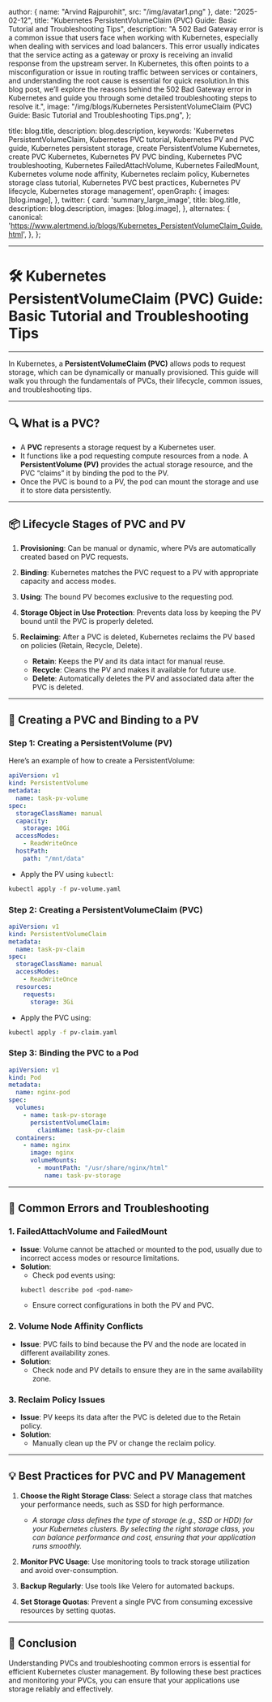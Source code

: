 
  author: { name: "Arvind Rajpurohit", src: "/img/avatar1.png" },
  date: "2025-02-12",
  title: "Kubernetes PersistentVolumeClaim (PVC) Guide: Basic Tutorial and Troubleshooting Tips",
  description:
    "A 502 Bad Gateway error is a common issue that users face when working with Kubernetes, especially when dealing with services and load balancers. This error usually indicates that the service acting as a gateway or proxy is receiving an invalid response from the upstream server. In Kubernetes, this often points to a misconfiguration or issue in routing traffic between services or containers, and understanding the root cause is essential for quick resolution.In this blog post, we’ll explore the reasons behind the 502 Bad Gateway error in Kubernetes and guide you through some detailed troubleshooting steps to resolve it.",
  image:
    "/img/blogs/Kubernetes PersistentVolumeClaim (PVC) Guide: Basic Tutorial and Troubleshooting Tips.png",
};

  title: blog.title,
  description: blog.description,
  keywords:
    'Kubernetes PersistentVolumeClaim, Kubernetes PVC tutorial, Kubernetes PV and PVC guide, Kubernetes persistent storage, create PersistentVolume Kubernetes, create PVC Kubernetes, Kubernetes PV PVC binding, Kubernetes PVC troubleshooting, Kubernetes FailedAttachVolume, Kubernetes FailedMount, Kubernetes volume node affinity, Kubernetes reclaim policy, Kubernetes storage class tutorial, Kubernetes PVC best practices, Kubernetes PV lifecycle, Kubernetes storage management',
  openGraph: {
    images: [blog.image],
  },
  twitter: {
    card: 'summary_large_image',
    title: blog.title,
    description: blog.description,
    images: [blog.image],
  },
  alternates: {
    canonical: 'https://www.alertmend.io/blogs/Kubernetes_PersistentVolumeClaim_Guide.html',
  },
};



---
# 🛠️ **Kubernetes PersistentVolumeClaim (PVC) Guide: Basic Tutorial and Troubleshooting Tips**
---

In Kubernetes, a **PersistentVolumeClaim (PVC)** allows pods to request storage, which can be dynamically or manually provisioned. This guide will walk you through the fundamentals of PVCs, their lifecycle, common issues, and troubleshooting tips.

---

## 🔍 **What is a PVC?**
- A **PVC** represents a storage request by a Kubernetes user.
- It functions like a pod requesting compute resources from a node. A **PersistentVolume (PV)** provides the actual storage resource, and the PVC “claims” it by binding the pod to the PV.
- Once the PVC is bound to a PV, the pod can mount the storage and use it to store data persistently.

---

## 📦 **Lifecycle Stages of PVC and PV**
1. **Provisioning**: Can be manual or dynamic, where PVs are automatically created based on PVC requests.
2. **Binding**: Kubernetes matches the PVC request to a PV with appropriate capacity and access modes.
3. **Using**: The bound PV becomes exclusive to the requesting pod.
4. **Storage Object in Use Protection**: Prevents data loss by keeping the PV bound until the PVC is properly deleted.
5. **Reclaiming**: After a PVC is deleted, Kubernetes reclaims the PV based on policies (Retain, Recycle, Delete).

    - **Retain**: Keeps the PV and its data intact for manual reuse.
    - **Recycle**: Cleans the PV and makes it available for future use.
    - **Delete**: Automatically deletes the PV and associated data after the PVC is deleted.

---

## 📝 **Creating a PVC and Binding to a PV**

### Step 1: **Creating a PersistentVolume (PV)**
Here’s an example of how to create a PersistentVolume:

```yaml
apiVersion: v1
kind: PersistentVolume
metadata:
  name: task-pv-volume
spec:
  storageClassName: manual
  capacity:
    storage: 10Gi
  accessModes:
    - ReadWriteOnce
  hostPath:
    path: "/mnt/data"
```

- Apply the PV using `kubectl`:
```bash
kubectl apply -f pv-volume.yaml
```

### Step 2: **Creating a PersistentVolumeClaim (PVC)**
```yaml
apiVersion: v1
kind: PersistentVolumeClaim
metadata:
  name: task-pv-claim
spec:
  storageClassName: manual
  accessModes:
    - ReadWriteOnce
  resources:
    requests:
      storage: 3Gi
```
- Apply the PVC using:
```bash
kubectl apply -f pv-claim.yaml
```

### Step 3: **Binding the PVC to a Pod**
```yaml
apiVersion: v1
kind: Pod
metadata:
  name: nginx-pod
spec:
  volumes:
    - name: task-pv-storage
      persistentVolumeClaim:
        claimName: task-pv-claim
  containers:
    - name: nginx
      image: nginx
      volumeMounts:
        - mountPath: "/usr/share/nginx/html"
          name: task-pv-storage
```

---

## 🚨 **Common Errors and Troubleshooting**

### 1. **FailedAttachVolume and FailedMount**
- **Issue**: Volume cannot be attached or mounted to the pod, usually due to incorrect access modes or resource limitations.
- **Solution**: 
    - Check pod events using:
    ```bash
    kubectl describe pod <pod-name>
    ```
    - Ensure correct configurations in both the PV and PVC.

### 2. **Volume Node Affinity Conflicts**
- **Issue**: PVC fails to bind because the PV and the node are located in different availability zones.
- **Solution**:
    - Check node and PV details to ensure they are in the same availability zone.

### 3. **Reclaim Policy Issues**
- **Issue**: PV keeps its data after the PVC is deleted due to the Retain policy.
- **Solution**:
    - Manually clean up the PV or change the reclaim policy.

---

## 💡 **Best Practices for PVC and PV Management**

1. **Choose the Right Storage Class**: Select a storage class that matches your performance needs, such as SSD for high performance.

    - *A storage class defines the type of storage (e.g., SSD or HDD) for your Kubernetes clusters. By selecting the right storage class, you can balance performance and cost, ensuring that your application runs smoothly.*

2. **Monitor PVC Usage**: Use monitoring tools to track storage utilization and avoid over-consumption.
3. **Backup Regularly**: Use tools like Velero for automated backups.
4. **Set Storage Quotas**: Prevent a single PVC from consuming excessive resources by setting quotas.

---

## 🎯 **Conclusion**

Understanding PVCs and troubleshooting common errors is essential for efficient Kubernetes cluster management. By following these best practices and monitoring your PVCs, you can ensure that your applications use storage reliably and effectively.
